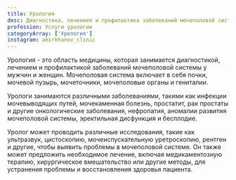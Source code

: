 ```yaml
---
title: Урология
desc: Диагностика, лечениее и профилактика заболеваний мочеполовой системы
profession: Услуги урологии
categoryArray: ['Урология']
instagram: amirkhanov_clinic
---
```


<SectionHeader title="Информация" subtitle={props.pageContext.frontmatter.title} icon />
Урология - это область медицины, которая занимается диагностикой, лечением и профилактикой заболеваний мочеполовой
системы у мужчин и женщин. Мочеполовая система включает в себя почки, мочевой пузырь, мочеточники,
мочеполовые органы и гениталии.

Урологи занимаются различными заболеваниями, такими как инфекции мочевыводящих путей, мочекаменная болезнь, простатит,
рак простаты и другие онкологические заболевания, нефропатия, аномалии развития мочеполовой системы,
эректильная дисфункция и бесплодие.

Уролог может проводить различные исследования, такие как ультразвук, цистоскопию, мочеиспускательную уретроскопию,
рентген и другие, чтобы выявить проблемы в мочеполовой системе. Он также может предложить необходимое лечение,
включая медикаментозную терапию, хирургическое вмешательство или другие методы, для устранения проблемы и
восстановления здоровья пациента.

<SectionHeader title="Прайслист" />
<PriceInService data={props.data.allPrice20Csv.edges} narcosis />
